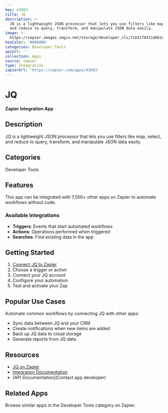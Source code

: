 ```yaml
---
key: 43683
title: JQ
description: >-
  JQ is a lightweight JSON processor that lets you use filters like map, select,
  and reduce to query, transform, and manipulate JSON data easily.
image: >-
  https://zapier-images.imgix.net/storage/developer_cli/7cb3178411d661e6251241fe20caa3cb.png?auto=format%2Ccompress&ixlib=python-3.0.0&q=50
hexColor: '#000000'
categories: Developer Tools
apiUrl: ''
collection: Apps
source: zapier
type: Integration
zapierUrl: 'https://zapier.com/apps/43683'
---
```

# JQ

**Zapier Integration App**

## Description

JQ is a lightweight JSON processor that lets you use filters like map, select, and reduce to query, transform, and manipulate JSON data easily.

## Categories

Developer Tools

## Features

This app can be integrated with 7,000+ other apps on Zapier to automate workflows without code.

### Available Integrations

- **Triggers**: Events that start automated workflows
- **Actions**: Operations performed when triggered
- **Searches**: Find existing data in the app

## Getting Started

1. [Connect JQ to Zapier](https://zapier.com/apps/43683)
2. Choose a trigger or action
3. Connect your JQ account
4. Configure your automation
5. Test and activate your Zap

## Popular Use Cases

Automate common workflows by connecting JQ with other apps:

- Sync data between JQ and your CRM
- Create notifications when new items are added
- Back up JQ data to cloud storage
- Generate reports from JQ data

## Resources

- [JQ on Zapier](https://zapier.com/apps/43683)
- [Integration Documentation](https://zapier.com/apps/43683/integrations)
- [API Documentation](Contact app developer)

## Related Apps

Browse similar apps in the Developer Tools category on Zapier.
